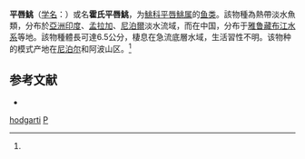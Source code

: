 {{Speciesbox
| taxon = Parachiloglanis hodgarti
| status = LC
| status_system = IUCN3.1
| binomial_authority = [[Hora|Hora]], 1923<ref name='id6657'>{{cite web| url =http://www.bioinfo.cn/db05/BjdwSpecies.php?action=view&id=6657| title =平唇鮡| work =《中国动物物种编目数据库》| publisher =中国科学院微生物研究所| author =中国科学院动物研究所| accessdate =2009-04-11| deadurl =yes| archiveurl =https://web.archive.org/web/20160305055531/http://www.bioinfo.cn/db05/BjdwSpecies.php?action=view&id=6657| archivedate =2016-03-05}}</ref>
| synonyms = *''Glyptosternum hodgarti'', Hora, 1923
*''Euchiloglanis hodgarti'', Hora, 1923
*''Echiloglanis hodgarti'', Hora, 1923
}}

'''平唇鮡'''（[[学名|学名]]：{{lang|la|''Parachiloglanis hodgarti''}}）或名'''霍氏平唇鮡'''，为[[鮡科|鮡科]][[平唇鮡属|平唇鮡属]]的[[鱼类|鱼类]]。該物種為熱帶淡水魚類，分布於[[亞洲|亞洲]][[印度|印度]]、[[孟拉加|孟拉加]]、[[尼泊爾|尼泊爾]]淡水流域，而在中国，分布于[[雅鲁藏布江水系|雅鲁藏布江水系]]等地。該物種體長可達6.5公分，棲息在急流底層水域，生活習性不明。该物种的模式产地在[[尼泊尔|尼泊尔]]和阿波山区。<ref name='id6657'/>

== 参考文献 ==
*{{FishBase_species|genus=Parachiloglanis|species=hodgarti|year=2015|month=3}}
{{reflist}}

{{Taxonbar|from=Q1040476}}

[[Category:平唇鮡屬|hodgarti]]
[[Category:1923年描述的魚類|P]]

{{鯰形目小作品}}